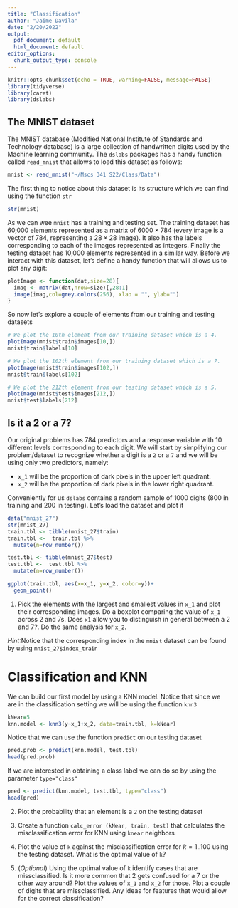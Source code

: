 ```yaml
---
title: "Classification"
author: "Jaime Davila"
date: "2/20/2022"
output:
  pdf_document: default
  html_document: default
editor_options:
  chunk_output_type: console
---
```


```r
knitr::opts_chunk$set(echo = TRUE, warning=FALSE, message=FALSE)
library(tidyverse)
library(caret)
library(dslabs)
```


## The MNIST dataset

The MNIST database (Modified National Institute of Standards and Technology database) is a large collection of handwritten digits used by the Machine learning community. The `dslabs` packages has a handy function called `read_mnist` that allows to load this dataset as follows:

```r
mnist <- read_mnist("~/Mscs 341 S22/Class/Data")
```

The first thing to notice about this dataset is its structure which we can find using the function `str`

```r
str(mnist)
```

As we can wee `mnist` has a training and testing set. The training dataset has 60,000 elements represented as a matrix of $6000 \times 784$ (every image is a vector of 784, representing a $28 \times 28$ image). It also has the labels corresponding to each of the images represented as integers. Finally the testing dataset has 10,000 elements represented in a similar way. Before we interact with this dataset, let's define a handy function that will allows us to plot any digit:

```r
plotImage <- function(dat,size=28){
  imag <- matrix(dat,nrow=size)[,28:1]
  image(imag,col=grey.colors(256), xlab = "", ylab="") 
}
```

So now let's explore a couple of elements from our training and testing datasets

```r
# We plot the 10th element from our training dataset which is a 4.
plotImage(mnist$train$images[10,])
mnist$train$labels[10]

# We plot the 102th element from our training dataset which is a 7.
plotImage(mnist$train$images[102,])
mnist$train$labels[102]

# We plot the 212th element from our testing dataset which is a 5.
plotImage(mnist$test$images[212,])
mnist$test$labels[212]
```

## Is it a 2 or a 7?

Our original problems has 784 predictors and a response variable with 10 different levels corresponding to each digit. We will start by simplifying our problem/dataset to recognize whether a digit is a `2` or a `7` and we will be using only two predictors, namely:

* `x_1` will be the proportion of dark pixels in the upper left quadrant.
* `x_2` will be the proportion of dark pixels in the lower right quadrant.

Conveniently for us `dslabs` contains a random sample of 1000 digits (800 in training and 200 in testing). Let's load the dataset and plot it

```r
data("mnist_27")
str(mnist_27)
train.tbl <- tibble(mnist_27$train)
train.tbl <-  train.tbl %>%
  mutate(n=row_number())

test.tbl <- tibble(mnist_27$test)
test.tbl <-  test.tbl %>%
  mutate(n=row_number())

ggplot(train.tbl, aes(x=x_1, y=x_2, color=y))+
  geom_point()
```

1. Pick the elements with the largest and smallest values in  `x_1` and plot their corresponding images. Do a boxplot comparing the value of `x_1` across 2 and 7s. Does `x1` allow you to distinguish in general between a 2 and 7?. Do the same analysis for `x_2`.

*Hint*:Notice that the corresponding index in the `mnist` dataset can be found by using `mnist_27$index_train`


# Classification and KNN

We can build our first model by using a KNN model. Notice that since we are in the classification setting we will be using the function `knn3`

```r
kNear=5
knn.model <- knn3(y~x_1+x_2, data=train.tbl, k=kNear)
```

Notice that we can use the function `predict` on our testing dataset

```r
pred.prob <- predict(knn.model, test.tbl)
head(pred.prob)
```

If we are interested in obtaining a class label we can do so by using the parameter `type="class"`

```r
pred <- predict(knn.model, test.tbl, type="class")
head(pred)
```

2. Plot the probability that an element is a `2` on the testing dataset


3. Create a function `calc_error (kNear, train, test)` that calculates the misclassification error for KNN using `knear` neighbors


4. Plot the value of `k` against the misclassification error for $k=1..100$ using the testing dataset. What is the optimal value of `k`?


5. (*Optional*) Using the optimal value of `k` identify cases that are missclassified. Is it more common that 2 gets confused for a 7 or the other way around? Plot the values of `x_1` and `x_2` for those.
Plot a couple of digits that are missclassified. Any ideas for features that would allow for the correct classification?

